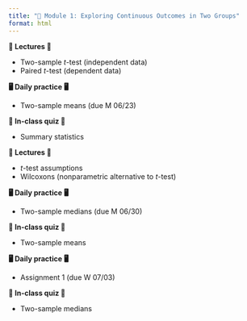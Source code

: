 ```yaml
---
title: "🌱 Module 1: Exploring Continuous Outcomes in Two Groups"
format: html
---
```


::: {.callout-tip title="Thursday, June 19, 2025" collapse="true" open="true"}

**📝 Lectures 📝** 

- Two-sample *t*-test (independent data)
- Paired *t*-test (dependent data)

**🖥️ Daily practice 🖥️**

- Two-sample means (due M 06/23)

**📃 In-class quiz 📃 ** 

- Summary statistics

:::

::: {.callout-tip title="Tuesday, June 24, 2025" collapse="true" open="true"}

**📝 Lectures 📝** 

- *t*-test assumptions
- Wilcoxons (nonparametric alternative to *t*-test)

**🖥️ Daily practice 🖥️**

- Two-sample medians (due M 06/30)

**📃 In-class quiz 📃 ** 

- Two-sample means

:::

::: {.callout-tip title="Thursday, June 26, 2025" collapse="true" open="true"}

**🖥️ Daily practice 🖥️**

- Assignment 1 (due W 07/03)

**📃 In-class quiz 📃 ** 

- Two-sample medians


:::

